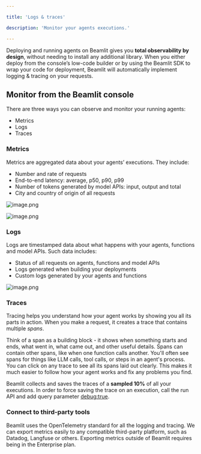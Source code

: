 ```yaml
---

title: 'Logs & traces'

description: 'Monitor your agents executions.'

---
```


Deploying and running agents on Beamlit gives you **total observability by design**, without needing to install any additional library. When you either deploy from the console’s low-code builder or by using the Beamlit SDK to wrap your code for deployment, Beamlit will automatically implement logging & tracing on your requests.

## **Monitor from the Beamlit console**

There are three ways you can observe and monitor your running agents:

- Metrics
- Logs
- Traces

### **Metrics**

Metrics are aggregated data about your agents’ executions. They include:

- Number and rate of requests
- End-to-end latency: average, p50, p90, p99
- Number of tokens generated by model APIs: input, output and total
- City and country of origin of all requests

![image.png](Traces/image.png)

![image.png](Traces/image%201.png)

### **Logs**

Logs are timestamped data about what happens with your agents, functions and model APIs. Such data includes:

- Status of all requests on agents, functions and model APIs
- Logs generated when building your deployments
- Custom logs generated by your agents and functions

![image.png](Traces/image%202.png)

### **Traces**

Tracing helps you understand how your agent works by showing you all its parts in action. When you make a request, it creates a trace that contains multiple *spans*.

Think of a span as a building block - it shows when something starts and ends, what went in, what came out, and other useful details. Spans can contain other spans, like when one function calls another. You'll often see spans for things like LLM calls, tool calls, or steps in an agent's process. You can click on any trace to see all its spans laid out clearly. This makes it much easier to follow how your agent works and fix any problems you find.

Beamlit collects and saves the traces of a **sampled 10%** of all your executions. In order to force saving the trace on an execution, call the run API and add query parameter <debug:true>.

### **Connect to third-party tools**

Beamlit uses the OpenTelemetry standard for all the logging and tracing. We can export metrics easily to any compatible third-party platform, such as Datadog, Langfuse or others. Exporting metrics outside of Beamlit requires being in the Enterprise plan.